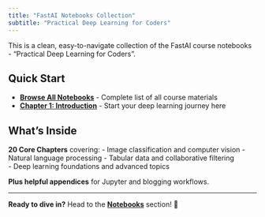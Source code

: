 ```yaml
---
title: "FastAI Notebooks Collection"
subtitle: "Practical Deep Learning for Coders"
---
```


This is a clean, easy-to-navigate collection of the FastAI course notebooks - "Practical Deep Learning for Coders".

## Quick Start

- **[Browse All Notebooks](posts/index.qmd)** - Complete list of all course materials
- **[Chapter 1: Introduction](posts/01_intro.ipynb)** - Start your deep learning journey here

## What's Inside

**20 Core Chapters** covering:
- Image classification and computer vision
- Natural language processing
- Tabular data and collaborative filtering  
- Deep learning foundations and advanced topics

**Plus helpful appendices** for Jupyter and blogging workflows.

---

::: {.text-center}
**Ready to dive in?** Head to the [**Notebooks**](posts/index.qmd) section! 🚀
:::


